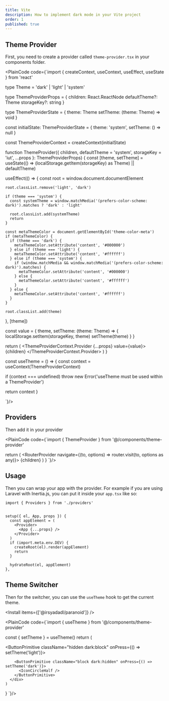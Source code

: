 ```yaml
---
title: Vite
description: How to implement dark mode in your Vite project
order: 1
published: true
---
```


## Theme Provider
First, you need to create a provider called `theme-provider.tsx` in your components folder.

<PlainCode code={`import { createContext, useContext, useEffect, useState } from 'react'

type Theme = 'dark' | 'light' | 'system'

type ThemeProviderProps = {
  children: React.ReactNode
  defaultTheme?: Theme
  storageKey?: string
}

type ThemeProviderState = {
  theme: Theme
  setTheme: (theme: Theme) => void
}

const initialState: ThemeProviderState = {
  theme: 'system',
  setTheme: () => null
}

const ThemeProviderContext = createContext<ThemeProviderState>(initialState)

function ThemeProvider({ children, defaultTheme = 'system', storageKey = 'iut', ...props }: ThemeProviderProps) {
  const [theme, setTheme] = useState<Theme>(() => (localStorage.getItem(storageKey) as Theme) || defaultTheme)

  useEffect(() => {
    const root = window.document.documentElement

    root.classList.remove('light', 'dark')

    if (theme === 'system') {
      const systemTheme = window.matchMedia('(prefers-color-scheme: dark)').matches ? 'dark' : 'light'

      root.classList.add(systemTheme)
      return
    }

    const metaThemeColor = document.getElementById('theme-color-meta')
    if (metaThemeColor) {
      if (theme === 'dark') {
        metaThemeColor.setAttribute('content', '#000000')
      } else if (theme === 'light') {
        metaThemeColor.setAttribute('content', '#ffffff')
      } else if (theme === 'system') {
        if (window.matchMedia && window.matchMedia('(prefers-color-scheme: dark)').matches) {
          metaThemeColor.setAttribute('content', '#000000')
        } else {
          metaThemeColor.setAttribute('content', '#ffffff')
        }
      } else {
        metaThemeColor.setAttribute('content', '#ffffff')
      }
    }

    root.classList.add(theme)
  }, [theme])

  const value = {
    theme,
    setTheme: (theme: Theme) => {
      localStorage.setItem(storageKey, theme)
      setTheme(theme)
    }
  }

  return (
    <ThemeProviderContext.Provider {...props} value={value}>
      {children}
    </ThemeProviderContext.Provider>
  )
}

const useTheme = () => {
  const context = useContext(ThemeProviderContext)

  if (context === undefined) throw new Error('useTheme must be used within a ThemeProvider')

  return context
}

`}/>

## Providers

Then add it in your provider

<PlainCode code={`import { ThemeProvider } from '@/components/theme-provider'

  return (
    <RouterProvider navigate={(to, options) => router.visit(to, options as any)}>
      <ThemeProvider defaultTheme="system" storageKey="irsyad-ui-theme">
        {children}
      </ThemeProvider>
    </RouterProvider>
  )
}
`}/>

## Usage
Then you can wrap your app with the provider. For example if you are using Laravel with Inertia.js, you can put it inside your `app.tsx` like so:
```tsx {1} {6-8}
import { Providers } from './providers'


setup({ el, App, props }) {
  const appElement = (
    <Provider>
      <App {...props} />
    </Provider>
  )
  if (import.meta.env.DEV) {
    createRoot(el).render(appElement)
    return
  }

  hydrateRoot(el, appElement)
},
```

## Theme Switcher

Then for the switcher, you can use the `useTheme` hook to get the current theme.

<Install items={['@irsyadadl/paranoid']} />

<PlainCode code={`import { useTheme } from '@/components/theme-provider'

  const { setTheme } = useTheme()
  return (
    <div className={className}>
      <ButtonPrimitive className="hidden dark:block" onPress={() => setTheme('light')}>
        <IconCircleHalfFill />
      </ButtonPrimitive>

        <ButtonPrimitive className="block dark:hidden" onPress={() => setTheme('dark')}>
          <IconCircleHalf />
        </ButtonPrimitive>
      </div>
    )
  }
`}/>
